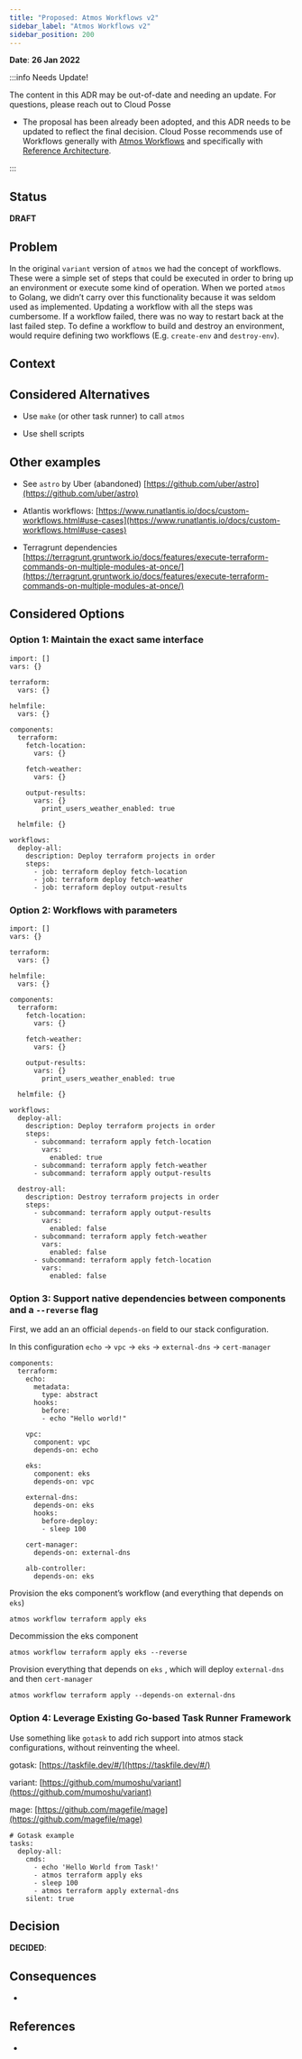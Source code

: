 ```yaml
---
title: "Proposed: Atmos Workflows v2"
sidebar_label: "Atmos Workflows v2"
sidebar_position: 200
---
```


**Date**: **26 Jan 2022**

:::info Needs Update!

The content in this ADR may be out-of-date and needing an update. For questions, please reach out to Cloud Posse

- The proposal has been already been adopted, and this ADR needs to be updated to reflect the final decision. Cloud Posse recommends use of Workflows generally with [Atmos Workflows](https://atmos.tools/core-concepts/workflows/) and specifically with [Reference Architecture](/reference-architecture/setup/workflows/).

:::

## Status
**DRAFT**

## Problem
In the original `variant` version of `atmos` we had the concept of workflows. These were a simple set of steps that could be executed in order to bring up an environment or execute some kind of operation. When we ported `atmos` to Golang, we didn’t carry over this functionality because it was seldom used as implemented. Updating a workflow with all the steps was cumbersome. If a workflow failed, there was no way to restart back at the last failed step. To define a workflow to build and destroy an environment, would require defining two workflows (E.g. `create-env` and `destroy-env`).

## Context

## Considered Alternatives

- Use `make` (or other task runner) to call `atmos`

- Use shell scripts

## Other examples

- See `astro` by Uber (abandoned) [https://github.com/uber/astro](https://github.com/uber/astro)

- Atlantis workflows: [https://www.runatlantis.io/docs/custom-workflows.html#use-cases](https://www.runatlantis.io/docs/custom-workflows.html#use-cases)

- Terragrunt dependencies [https://terragrunt.gruntwork.io/docs/features/execute-terraform-commands-on-multiple-modules-at-once/](https://terragrunt.gruntwork.io/docs/features/execute-terraform-commands-on-multiple-modules-at-once/)

## Considered Options

### Option 1: Maintain the exact same interface

```
import: []
vars: {}

terraform:
  vars: {}

helmfile:
  vars: {}

components:
  terraform:
    fetch-location:
      vars: {}

    fetch-weather:
      vars: {}

    output-results:
      vars: {}
        print_users_weather_enabled: true

  helmfile: {}

workflows:
  deploy-all:
    description: Deploy terraform projects in order
    steps:
      - job: terraform deploy fetch-location
      - job: terraform deploy fetch-weather
      - job: terraform deploy output-results
```

### Option 2: Workflows with parameters

```
import: []
vars: {}

terraform:
  vars: {}

helmfile:
  vars: {}

components:
  terraform:
    fetch-location:
      vars: {}

    fetch-weather:
      vars: {}

    output-results:
      vars: {}
        print_users_weather_enabled: true

  helmfile: {}

workflows:
  deploy-all:
    description: Deploy terraform projects in order
    steps:
      - subcommand: terraform apply fetch-location
        vars:
          enabled: true
      - subcommand: terraform apply fetch-weather
      - subcommand: terraform apply output-results

  destroy-all:
    description: Destroy terraform projects in order
    steps:
      - subcommand: terraform apply output-results
        vars:
          enabled: false
      - subcommand: terraform apply fetch-weather
        vars:
          enabled: false
      - subcommand: terraform apply fetch-location
        vars:
          enabled: false

```

### Option 3: Support native dependencies between components and a `--reverse` flag

First, we add an an official `depends-on` field to our stack configuration.

In this configuration `echo` → `vpc` → `eks` → `external-dns` → `cert-manager`

```
components:
  terraform:
    echo:
      metadata:
        type: abstract
      hooks:
        before:
        - echo "Hello world!"

    vpc:
      component: vpc
      depends-on: echo

    eks:
      component: eks
      depends-on: vpc

    external-dns:
      depends-on: eks
      hooks:
        before-deploy:
        - sleep 100

    cert-manager:
      depends-on: external-dns

    alb-controller:
      depends-on: eks
```

Provision the eks component’s workflow (and everything that depends on `eks`)

```
atmos workflow terraform apply eks
```

Decommission the eks component

```
atmos workflow terraform apply eks --reverse
```

Provision everything that depends on  `eks` , which will deploy `external-dns` and then `cert-manager`

```
atmos workflow terraform apply --depends-on external-dns
```

### Option 4: Leverage Existing Go-based Task Runner Framework

Use something like `gotask` to add rich support into atmos stack configurations, without reinventing the wheel.

gotask: [https://taskfile.dev/#/](https://taskfile.dev/#/)

variant: [https://github.com/mumoshu/variant](https://github.com/mumoshu/variant)

mage: [https://github.com/magefile/mage](https://github.com/magefile/mage)

```
# Gotask example
tasks:
  deploy-all:
    cmds:
      - echo 'Hello World from Task!'
      - atmos terraform apply eks
      - sleep 100
      - atmos terraform apply external-dns
    silent: true
```

## Decision

**DECIDED**:

## Consequences

-

## References

-


